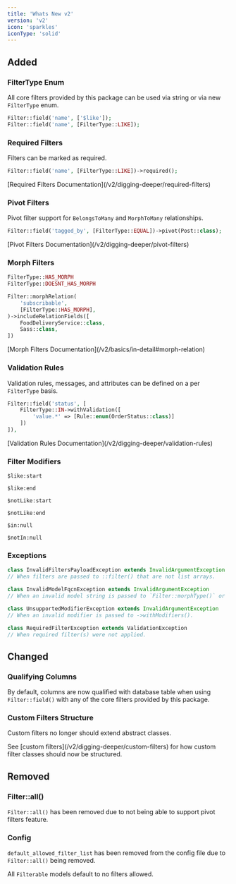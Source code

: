 ```yaml
---
title: 'Whats New v2'
version: 'v2'
icon: 'sparkles'
iconType: 'solid'
---
```


## Added

### FilterType Enum

All core filters provided by this package can be used via string or via new `FilterType` enum.

```php
Filter::field('name', ['$like']);
Filter::field('name', [FilterType::LIKE]);
```

### Required Filters

Filters can be marked as required.

```php
Filter::field('name', [FilterType::LIKE])->required();
```

<Tip>
[Required Filters Documentation](/v2/digging-deeper/required-filters)
</Tip>

### Pivot Filters

Pivot filter support for `BelongsToMany` and `MorphToMany` relationships.

```php
Filter::field('tagged_by', [FilterType::EQUAL])->pivot(Post::class);
```

<Tip>
[Pivot Filters Documentation](/v2/digging-deeper/pivot-filters)
</Tip>

### Morph Filters

```php
FilterType::HAS_MORPH
FilterType::DOESNT_HAS_MORPH
```

```php
Filter::morphRelation(
    'subscribable',
    [FilterType::HAS_MORPH],
)->includeRelationFields([
    FoodDeliveryService::class,
    Sass::class,
])
```

<Tip>
[Morph Filters Documentation](/v2/basics/in-detail#morph-relation)
</Tip>

### Validation Rules

Validation rules, messages, and attributes can be defined on a per `FilterType` basis.

```php
Filter::field('status', [
    FilterType::IN->withValidation([
        'value.*' => [Rule::enum(OrderStatus::class)]
    ])
]),
```

<Tip>
[Validation Rules Documentation](/v2/digging-deeper/validation-rules)
</Tip>

### Filter Modifiers

`$like:start` [<Icon icon="link" iconType="solid" />](/v2/available-filters/field-filters/like#modifiers)

`$like:end` [<Icon icon="link" iconType="solid" />](/v2/available-filters/field-filters/like#modifiers)

`$notLike:start` [<Icon icon="link" iconType="solid" />](/v2/available-filters/field-filters/not-like#modifiers)

`$notLike:end` [<Icon icon="link" iconType="solid" />](/v2/available-filters/field-filters/not-like#modifiers)

`$in:null` [<Icon icon="link" iconType="solid" />](/v2/available-filters/field-filters/in#modifiers)

`$notIn:null` [<Icon icon="link" iconType="solid" />](/v2/available-filters/field-filters/not-in#modifiers)

### Exceptions

```php
class InvalidFiltersPayloadException extends InvalidArgumentException
// When filters are passed to ::filter() that are not list arrays.

class InvalidModelFqcnException extends InvalidArgumentException
// When an invalid model string is passed to `Filter::morphType()` or `Filter::morphRelation()->includeRelationFields()`.

class UnsupportedModifierException extends InvalidArgumentException
// When an invalid modifier is passed to ->withModifiers().

class RequiredFilterException extends ValidationException
// When required filter(s) were not applied.
```

## Changed

### Qualifying Columns

By default, columns are now qualified with database table when using `Filter::field()` with any of the core filters provided by this package.

### Custom Filters Structure

Custom filters no longer should extend abstract classes.

<Tip>
See [custom filters](/v2/digging-deeper/custom-filters) for how custom filter classes should now be structured.
</Tip>

## Removed

### Filter::all()

`Filter::all()` has been removed due to not being able to support pivot filters feature.

### Config

`default_allowed_filter_list` has been removed from the config file due to `Filter::all()` being removed.

All `Filterable` models default to no filters allowed.

